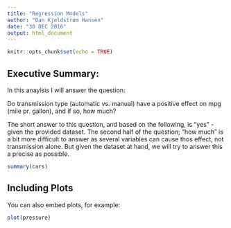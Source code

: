 ```yaml
---
title: "Regression Models"
author: "Dan Kjeldstrøm Hansen"
date: "30 DEC 2016"
output: html_document
---
```


```r
knitr::opts_chunk$set(echo = TRUE)
```

## Executive Summary:
In this anaylsis I will answer the question:

Do transmission type (automatic vs. manual) have a positive effect on mpg (mile pr. gallon), and if so, how much?

The short answer to this question, and based on the following, is "yes" - given the provided dataset.
The second half of the question; "how much" is a bit more difficult to answer as several variables can cause thos effect, not transmission alone. But given the dataset at hand, we will try to answer this a precise as possible.


```r
summary(cars)
```

## Including Plots

You can also embed plots, for example:

```r
plot(pressure)
```


